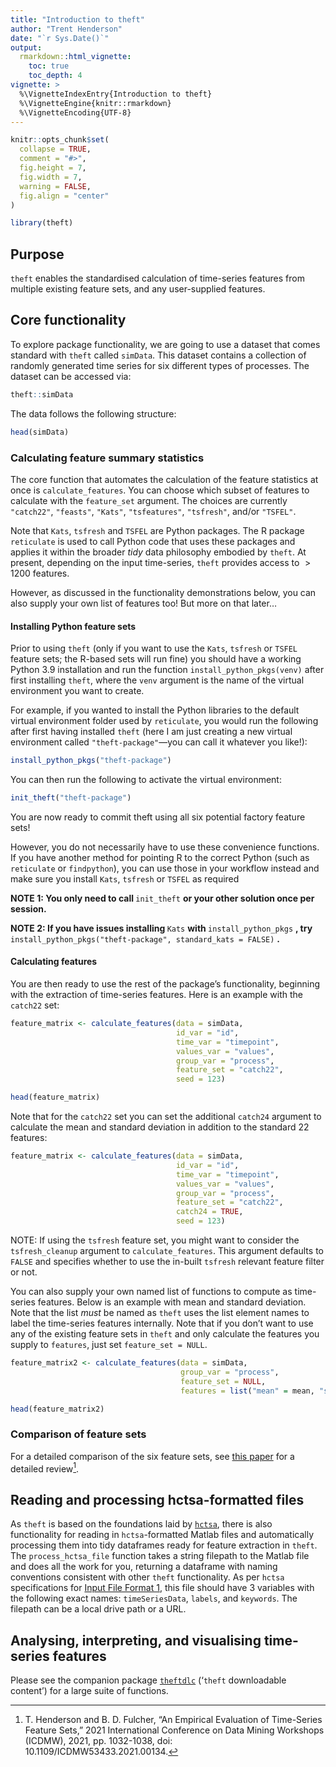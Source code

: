 ```yaml
---
title: "Introduction to theft"
author: "Trent Henderson"
date: "`r Sys.Date()`"
output: 
  rmarkdown::html_vignette:
    toc: true
    toc_depth: 4
vignette: >
  %\VignetteIndexEntry{Introduction to theft}
  %\VignetteEngine{knitr::rmarkdown}
  %\VignetteEncoding{UTF-8}
---
```

  
```r
knitr::opts_chunk$set(
  collapse = TRUE,
  comment = "#>",
  fig.height = 7,
  fig.width = 7,
  warning = FALSE,
  fig.align = "center"
)
```

```r
library(theft)
```

## Purpose

`theft` enables the standardised calculation of time-series features from multiple existing feature sets, and any user-supplied features.

## Core functionality

To explore package functionality, we are going to use a dataset that comes standard with `theft` called `simData`. This dataset contains a collection of randomly generated time series for six different types of processes. The dataset can be accessed via:
  
```r
theft::simData
```

The data follows the following structure:
  
```r
head(simData)
```

### Calculating feature summary statistics

The core function that automates the calculation of the feature statistics at once is `calculate_features`. You can choose which subset of features to calculate with the `feature_set` argument. The choices are currently `"catch22"`, `"feasts"`, `"Kats"`, `"tsfeatures"`, `"tsfresh"`, and/or `"TSFEL"`.

Note that `Kats`, `tsfresh` and `TSFEL` are Python packages. The R package `reticulate` is used to call Python code that uses these packages and applies it within the broader *tidy* data philosophy embodied by `theft`. At present, depending on the input time-series, `theft` provides access to $>1200$ features. 

However, as discussed in the functionality demonstrations below, you can also supply your own list of features too! But more on that later...

#### Installing Python feature sets

Prior to using `theft` (only if you want to use the `Kats`, `tsfresh` or `TSFEL` feature sets; the R-based sets will run fine) you should have a working Python 3.9 installation and run the function `install_python_pkgs(venv)` after first installing `theft`, where the `venv` argument is the name of the virtual environment you want to create. 

For example, if you wanted to install the Python libraries to the default virtual environment folder used by `reticulate`, you would run the following after first having installed `theft` (here I am just creating a new virtual environment called `"theft-package"`---you can call it whatever you like!):

```r
install_python_pkgs("theft-package")
```

You can then run the following to activate the virtual environment:

```r
init_theft("theft-package")
```

You are now ready to commit theft using all six potential factory feature sets!

However, you do not necessarily have to use these convenience functions. If you have another method for pointing R to the correct Python (such as `reticulate` or `findpython`), you can use those in your workflow instead and make sure you install `Kats`, `tsfresh` or `TSFEL` as required

**NOTE 1: You only need to call ** `init_theft` **or your other solution once per session.**

**NOTE 2: If you have issues installing  ** `Kats` **with ** `install_python_pkgs` **, try ** `install_python_pkgs("theft-package", standard_kats = FALSE)` **.**

#### Calculating features

You are then ready to use the rest of the package's functionality, beginning with the extraction of time-series features. Here is an example with the `catch22` set:
  
```r
feature_matrix <- calculate_features(data = simData, 
                                     id_var = "id", 
                                     time_var = "timepoint", 
                                     values_var = "values", 
                                     group_var = "process", 
                                     feature_set = "catch22",
                                     seed = 123)

head(feature_matrix)
```

Note that for the `catch22` set you can set the additional `catch24` argument to calculate the mean and standard deviation in addition to the standard 22 features:
  
```r
feature_matrix <- calculate_features(data = simData, 
                                     id_var = "id", 
                                     time_var = "timepoint", 
                                     values_var = "values", 
                                     group_var = "process", 
                                     feature_set = "catch22",
                                     catch24 = TRUE,
                                     seed = 123)
```

NOTE: If using the `tsfresh` feature set, you might want to consider the `tsfresh_cleanup` argument to `calculate_features`. This argument defaults to `FALSE` and specifies whether to use the in-built `tsfresh` relevant feature filter or not.

You can also supply your own named list of functions to compute as time-series features. Below is an example with mean and standard deviation. Note that the list *must* be named as `theft` uses the list element names to label the time-series features internally. Note that if you don't want to use any of the existing feature sets in `theft` and only calculate the features you supply to `features`, just set `feature_set = NULL`.

```r
feature_matrix2 <- calculate_features(data = simData, 
                                      group_var = "process",
                                      feature_set = NULL,
                                      features = list("mean" = mean, "sd" = sd))

head(feature_matrix2)
```

### Comparison of feature sets

For a detailed comparison of the six feature sets, see [this paper](https://ieeexplore.ieee.org/document/9679937) for a detailed review^[T. Henderson and B. D. Fulcher, "An Empirical Evaluation of Time-Series Feature Sets," 2021 International Conference on Data Mining Workshops (ICDMW), 2021, pp. 1032-1038, doi: 10.1109/ICDMW53433.2021.00134.].

## Reading and processing hctsa-formatted files

As `theft` is based on the foundations laid by [`hctsa`](https://github.com/benfulcher/hctsa), there is also functionality for reading in `hctsa`-formatted Matlab files and automatically processing them into tidy dataframes ready for feature extraction in `theft`. The `process_hctsa_file` function takes a string filepath to the Matlab file and does all the work for you, returning a dataframe with naming conventions consistent with other `theft` functionality. As per `hctsa` specifications for [Input File Format 1](https://hctsa-users.gitbook.io/hctsa-manual/calculating/input_files), this file should have 3 variables with the following exact names: `timeSeriesData`, `labels`, and `keywords`. The filepath can be a local drive path or a URL.

## Analysing, interpreting, and visualising time-series features

Please see the companion package [`theftdlc`](https://github.com/hendersontrent/theftdlc) ('`theft` downloadable content') for a large suite of functions.
